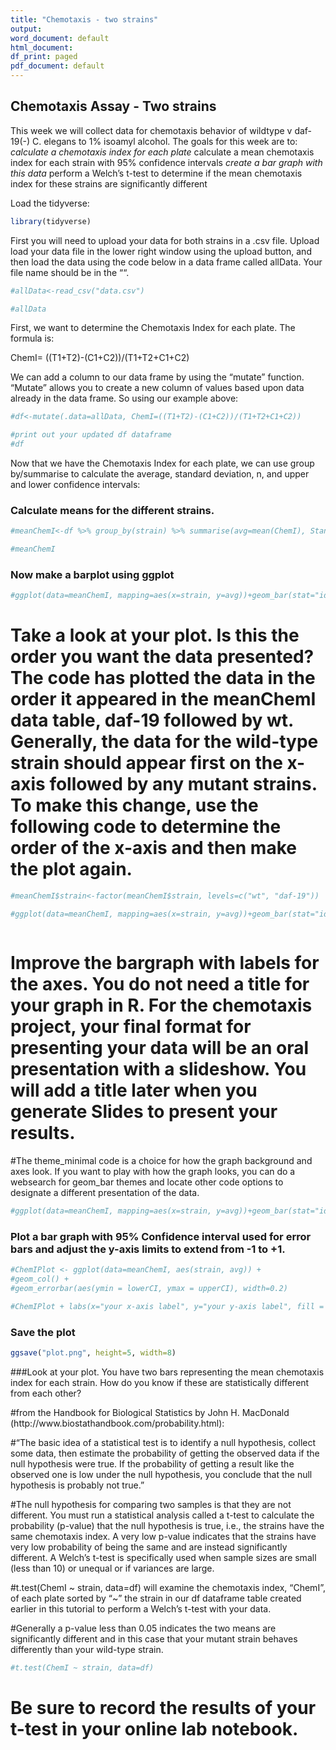 ```yaml
---
title: "Chemotaxis - two strains"
output:
word_document: default
html_document:
df_print: paged
pdf_document: default
---
```


## Chemotaxis Assay - Two strains


This week we will collect data for chemotaxis behavior of wildtype v daf-19(-) C. elegans to 1% isoamyl alcohol. The goals for this week are to:
*calculate a chemotaxis index for each plate
*calculate a mean chemotaxis index for each strain with 95% confidence intervals
*create a bar graph with this data
*perform a Welch's t-test to determine if the mean chemotaxis index for these strains are significantly different

Load the tidyverse:
```r
library(tidyverse)

```


First you will need to upload your data for both strains in a .csv file. Upload load your data file in the lower right window using the upload button, and then load the data using the code below in a data frame called allData. Your file name should be in the "".



```r

#allData<-read_csv("data.csv")

#allData

```


First, we want to determine the Chemotaxis Index for each plate. 
The formula is:

ChemI= ((T1+T2)-(C1+C2))/(T1+T2+C1+C2)



We can add a column to our data frame by using the "mutate" function. "Mutate" allows you to create a new column of values based upon data already in the data frame. So using our example above:



```r


#df<-mutate(.data=allData, ChemI=((T1+T2)-(C1+C2))/(T1+T2+C1+C2))

#print out your updated df dataframe
#df

```


Now that we have the Chemotaxis Index for each plate, we can use group by/summarise to calculate the average, standard deviation, n, and upper and lower confidence intervals:

### Calculate means for the different strains.

```r
#meanChemI<-df %>% group_by(strain) %>% summarise(avg=mean(ChemI), StandardDeviation=sd(ChemI), n=n(), upperCI=avg+((qnorm(0.975)*StandardDeviation)/sqrt(n)), lowerCI=avg-((qnorm(0.975)*StandardDeviation)/sqrt(n)))

#meanChemI


```
### Now make a barplot using ggplot
```r
#ggplot(data=meanChemI, mapping=aes(x=strain, y=avg))+geom_bar(stat="identity")


```
# Take a look at your plot.  Is this the order you want the data presented?  The code has plotted the data in the order it appeared in the meanChemI data table, daf-19 followed by wt.  Generally, the data for the wild-type strain should appear first on the x-axis followed by any mutant strains. To make this change, use the following code to determine the order of the x-axis and then make the plot again.

```r
#meanChemI$strain<-factor(meanChemI$strain, levels=c("wt", "daf-19"))

#ggplot(data=meanChemI, mapping=aes(x=strain, y=avg))+geom_bar(stat="identity")



```


# Improve the bargraph with labels for the axes.  You do not need a title for your graph in R.  For the chemotaxis project, your final format for presenting your data will be an oral presentation with a slideshow. You will add a title later when you generate Slides to present your results.

#The theme_minimal code is a choice for how the graph background and axes look. If you want to play with how the graph looks, you can do a websearch for geom_bar themes and locate other code options to designate a different presentation of the data.
```r
#ggplot(data=meanChemI, mapping=aes(x=strain, y=avg))+geom_bar(stat="identity")+labs(x="your x-axis label", y="your y-axis label", fill = "Strain") + theme_minimal()+ylim(0,1)

```



### Plot a bar graph with 95% Confidence interval used for error bars and adjust the y-axis limits to extend from -1 to +1.

```r
#ChemIPlot <- ggplot(data=meanChemI, aes(strain, avg)) +
#geom_col() +
#geom_errorbar(aes(ymin = lowerCI, ymax = upperCI), width=0.2)

#ChemIPlot + labs(x="your x-axis label", y="your y-axis label", fill = "Strain") + theme_minimal() + ylim(-1,1)


```
### Save the plot
```r
ggsave("plot.png", height=5, width=8)


```
###Look at your plot. You have two bars representing the mean chemotaxis index for each strain. How do you know if these are statistically different from each other? 

#from the Handbook for Biological Statistics by John H. MacDonald (http://www.biostathandbook.com/probability.html):

#"The basic idea of a statistical test is to identify a null hypothesis, collect some data, then estimate the probability of getting the observed data if the null hypothesis were true. If the probability of getting a result like the observed one is low under the null hypothesis, you conclude that the null hypothesis is probably not true."

#The null hypothesis for comparing two samples is that they are not different. You must run a statistical analysis called a t-test to calculate the probability (p-value) that the null hypothesis is true, i.e., the strains have the same chemotaxis index. A very low p-value indicates that the strains have very low probability of being the same and are instead significantly different. A Welch's t-test is specifically used when sample sizes are small (less than 10) or unequal or if variances are large.

#t.test(ChemI ~ strain, data=df) will examine the chemotaxis index, "ChemI", of each plate sorted by "~" the strain in our df dataframe table created earlier in this tutorial to perform a Welch's t-test with your data.

#Generally a p-value less than 0.05 indicates the two means are significantly different and in this case that your mutant strain behaves differently than your wild-type strain.
```r
#t.test(ChemI ~ strain, data=df)

```
# Be sure to record the results of your t-test in your online lab notebook.
